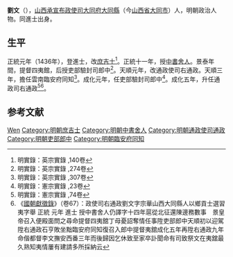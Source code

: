 {{Otheruses|other=名为劉文的其他人物|劉文}}

'''劉文'''（{{bd|？||1477年|catIdx=}}），[[山西承宣布政使司|山西承宣布政使司]][[大同府|大同府]][[大同縣|大同縣]]（今[[山西省|山西省]][[大同市|大同市]]）人，明朝政治人物。同進士出身。

== 生平 ==
正統元年（1436年），登進士，改[[庶吉士|庶吉士]]<ref>明實錄：英宗實錄 ,140卷</ref>。正統十一年，授[[中書舍人|中書舍人]]。景泰年間，提督四夷館，后授吏部驗封司郎中<ref>明實錄：英宗實錄 ,274卷</ref>。天順元年，改通政使司右通政。天順三年，擔任雲南臨安府同知<ref>明實錄：英宗實錄 ,307卷</ref>。成化元年，任吏部驗封司郎中<ref>明實錄：憲宗實錄 ,23卷</ref>。成化五年，升任通政司右通政<ref>明實錄：憲宗實錄 ,74卷</ref><ref>《[[國朝獻徵錄|國朝獻徵錄]]》（卷67）：政使司右通政劉文字宗華山西大同縣人以鄉貢士選習夷字舉 正統 元年 進士 授中書舍人仍譯字十四年扈從北征還陳邊務數事　景皇帝召入便殿面問之尋命提督四夷舘丁母憂詔奪情任事陞吏部郎中天順初以迎駕陞右通政石亨敗坐黜臨安府同知復召入郎中提督夷舘成化五年再陞右通政九年命偕都督李文撫安西番三年而後歸因乞休致至家卒訃聞命有司致祭文在夷舘最久熟知夷情屢有建請多所採納云</ref>。

== 参考文献 ==
{{reflist|2}}

{{正統元年丙辰科殿試金榜}}

{{Authority control}}

{{DEFAULTSORT:Liu刘}}
[[Category:刘姓|Wen]]
[[Category:明朝庶吉士|Category:明朝庶吉士]]
[[Category:明朝中書舍人|Category:明朝中書舍人]]
[[Category:明朝通政使司通政|Category:明朝通政使司通政]]
[[Category:明朝吏部郎中|Category:明朝吏部郎中]]
[[Category:明朝臨安府同知|Category:明朝臨安府同知]]


{{明朝人物小作品}}